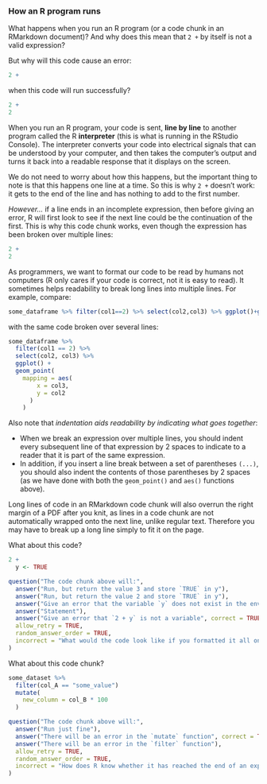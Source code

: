 ### How an R program runs

What happens when you run an R program (or a code chunk in an RMarkdown document)? And why does this mean that `2 +` by itself is not a valid expression?

But why will this code cause an error:

```r
2 +
```

when this code will run successfully?

```r
2 +
2
```

When you run an R program, your code is sent, **line by line** to another program called the R **interpreter** (this is what is running in the RStudio Console). The interpreter converts your code into electrical signals that can be understood by your computer, and then takes the computer's output and turns it back into a readable response that it displays on the screen.

We do not need to worry about how this happens, but the important thing to note is that this happens one line at a time. So this is why `2 +` doesn't work: it gets to the end of the line and has nothing to add to the first number.

*However...* if a line ends in an incomplete expression, then before giving an error, R will first look to see if the next line could be the continuation of the first. This is why this code chunk works, even though the expression has been broken over multiple lines:

```r
2 +
2
```

As programmers, we want to format our code to be read by humans not computers (R only cares if your code is correct, not it is easy to read). It sometimes helps readability to break long lines into multiple lines. For example, compare:

```r
some_dataframe %>% filter(col1==2) %>% select(col2,col3) %>% ggplot()+geom_point(mapping=aes(x=col3,y=col2))
```

with the same code broken over several lines:

```r
some_dataframe %>%
  filter(col1 == 2) %>% 
  select(col2, col3) %>% 
  ggplot() + 
  geom_point(
    mapping = aes(
        x = col3,
        y = col2
      )
    )
```

Also note that *indentation aids readability by indicating what goes together*:

* When we break an expression over multiple lines, you should indent every subsequent line of that expression by 2 spaces to indicate to a reader that it is part of the same expression. 
* In addition, if you insert a line break between a set of parentheses `(...)`, you should also indent the contents of those parentheses by 2 spaces (as we have done with  both the `geom_point()` and `aes()` functions above). 

Long lines of code in an RMarkdown code chunk will also overrun the right margin of a PDF after you knit, as lines in a code chunk are not automatically wrapped onto the next line, unlike regular text. Therefore you may have to break up a long line simply to fit it on the page.

What about this code?

```r
2 + 
  y <- TRUE
```

```r
question("The code chunk above will:",
  answer("Run, but return the value 3 and store `TRUE` in y"),
  answer("Run, but return the value 2 and store `TRUE` in y"),
  answer("Give an error that the variable `y` does not exist in the environment"),
  answer("Statement"),
  answer("Give an error that `2 + y` is not a variable", correct = TRUE, message = "This is technically one line of code: `2 + y <- TRUE`. However the left-hand side of `<-` must be a variable, but `2 + y` is not a variable, so this will"),
  allow_retry = TRUE,
  random_answer_order = TRUE,
  incorrect = "What would the code look like if you formatted it all on a single line?"
)
```

What about this code chunk?

```r
some_dataset %>%
  filter(col_A == "some_value")
  mutate(
    new_column = col_B * 100
  )
```

```r
question("The code chunk above will:",
  answer("Run just fine"),
  answer("There will be an error in the `mutate` function", correct = TRUE, message = "We have forgotten a pipe operator after the `filter` function! Therefore, R will evaluate the first two lines, but treat the `mutate` function as a separate expression - however `mutate` never gets a dataset input, which is the required first argument of the function, so it will generate an error."),
  answer("There will be an error in the `filter` function"),
  allow_retry = TRUE,
  random_answer_order = TRUE,
  incorrect = "How does R know whether it has reached the end of an expression or it should continue to look on the next line?"
)
```